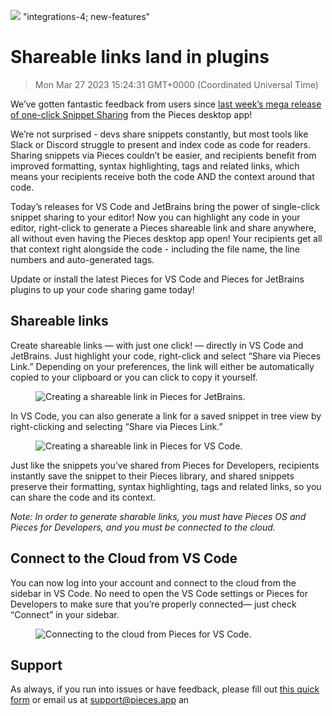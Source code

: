 ![](https://uploads-ssl.webflow.com/6143afec68f555387049efb3/630d822a169f6c0cf925c7cf_ezgif_com-gif-maker52_5c23b41552baee68e901a3b40ce3eb37_2000.png)
"integrations-4; new-features"
# Shareable links land in plugins
> Mon Mar 27 2023 15:24:31 GMT+0000 (Coordinated Universal Time)
<p>We’ve gotten fantastic feedback from users since <a
    href="https://updates.pieces.app/announcements/1-6-0-share-snippets-with-one-click" target="_blank"
    rel="noopener noreferrer">last week’s mega release of one-click Snippet Sharing</a> from the Pieces desktop app!</p>
<p>We’re not surprised - devs share snippets constantly, but most tools like Slack or Discord struggle to present and
    index code as code for readers. Sharing snippets via Pieces couldn’t be easier, and recipients benefit from improved
    formatting, syntax highlighting, tags and related links, which means your recipients receive both the code AND the
    context around that code.</p><p>Today’s releases for VS Code and JetBrains bring the power of single-click snippet
    sharing to your editor! Now you can highlight any code in your editor, right-click to generate a Pieces shareable
    link and share anywhere, all without even having the Pieces desktop app open! Your recipients get all that context
    right alongside the code - including the file name, the line numbers and auto-generated tags.</p><p>Update or
    install the latest Pieces for VS Code and Pieces for JetBrains plugins to up your code sharing game today!</p><h2
    id="22aoc">Shareable links</h2><p>Create shareable links — with just one click! — directly in VS Code and JetBrains.
    Just highlight your code, right-click and select “Share via Pieces Link.” Depending on your preferences, the link
    will either be automatically copied to your clipboard or you can click to copy it yourself.</p><figure
    class="w-richtext-figure-type-image w-richtext-align-center" data-rt-type="image" data-rt-align="center">
    <div><img alt="Creating a shareable link in Pieces for JetBrains."
              src="https://uploads-ssl.webflow.com/6143afec68f555387049efb3/630d822b169f6c080d25c7d2_1uif2t8o8fu4j8oqaa2hhmv8t74n_ae4a6fcec382d36124677977040768f8.gif"/>
    </div>
</figure><p>In VS Code, you can also generate a link for a saved snippet in tree view by right-clicking and selecting
    “Share via Pieces Link.”</p><figure class="w-richtext-figure-type-image w-richtext-align-center"
                                        data-rt-type="image" data-rt-align="center">
    <div><img alt="Creating a shareable link in Pieces for VS Code."
              src="https://uploads-ssl.webflow.com/6143afec68f555387049efb3/630d822b169f6c63a525c7d0_9k6bx82a9fstxpy0jjn94k0vok5v_68c6d422cb88995a3b655b1d5d754d09.gif"/>
    </div>
</figure><p>Just like the snippets you’ve shared from Pieces for Developers, recipients instantly save the snippet to
    their Pieces library, and shared snippets preserve their formatting, syntax highlighting, tags and related links, so
    you can share the code and its context.</p><p><em>Note: In order to generate sharable links, you must have Pieces OS
    and Pieces for Developers, and you must be connected to the cloud.</em></p><h2 id="20pkv">Connect to the Cloud from
    VS Code</h2><p>You can now log into your account and connect to the cloud from the sidebar in VS Code. No need to
    open the VS Code settings or Pieces for Developers to make sure that you’re properly connected— just check “Connect”
    in your sidebar.</p><figure class="w-richtext-figure-type-image w-richtext-align-center" data-rt-type="image"
                                data-rt-align="center">
    <div><img alt="Connecting to the cloud from Pieces for VS Code."
              src="https://uploads-ssl.webflow.com/6143afec68f555387049efb3/630d822b169f6cac8525c7d1_ezgif_com-gif-maker51_ecd9831d8e4e9aaf5403f46269153855_800.png"/>
    </div>
</figure><h2 id="35amp">Support</h2><p>As always, if you run into issues or have feedback, please fill out <a
    href="https://getpieces.typeform.com/to/mCjBSIjF" target="_blank" rel="noopener noreferrer">this quick form</a> or
    email us at <a href="mailto:support@pieces.app" target="_blank" rel="noopener noreferrer">support@pieces.app</a> an
